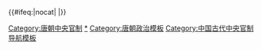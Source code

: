 {{Navbox
|name = 唐朝中央官制
|title = [[唐朝]][[唐朝官職表|中央官制]]
|state = collapsed

|group1 = 三公三師
|list1 = 【[[三師]]】[[太師]] [[太傅]] [[太保]]<br />【[[三公]]】[[太尉]] [[司徒]] [[司空]]

|group2 = [[宰相]]
|list2 = 正尚書中書門下平章事 [[同中書門下三品]] [[同平章事|同中書門下平章事]] [[中書令]] [[侍中]] [[尚書令]] [[尚書僕射]]

|group3 = 三省/六省
|list3 = 【[[三省]]】 [[中書省]] [[门下省]] [[尚書省]]<br />【[[三省|六省]]】 中書省 門下省 尚書省 [[殿中省]] [[秘書省]] [[內侍省]]

|list4style = background: #ddf; padding: 1px;
|list4 = '''[[六部]]'''   
|group5 = [[吏部]]
|list5 = [[吏部司]] [[司封司]] [[司勳司]] [[考功司]]
|group6 = [[户部 (官署)|戶部]]
|list6 = [[户部司]] [[度支司]] [[金部司]] [[仓部司]] 
|group7 = [[禮部]]
|list7 = [[礼部司]] [[祠部司]] [[膳部司]] [[主客司]] 
|group8 = [[兵部]]
|list8 = [[兵部司]] [[职方司]] [[驾部司]] [[库部司]] 
|group9 = [[刑部]]
|list9 = [[刑部司]] [[都官司]] [[比部司]] [[司门司]] 
|group10 = [[工部 (官署)|工部]]
|list10 = [[工部司]] [[屯田司]] [[虞部司]] [[水部司]]

|list11style = background: #ddf; padding: 1px;
|list11 = '''其他機構'''
|group12 = [[御史臺]]
|list12 = [[臺院]] [[殿院]] [[察院]]
|group13 = [[九寺]]
|list13 = [[太常寺]] [[光祿寺]] [[衛尉寺]] [[宗正寺]] [[太仆寺|太僕寺]] [[大理寺]] [[鴻臚寺]] [[司農寺]] [[太府寺]]
|group14 = [[五监]]
|list14 = [[國子監]] [[少府|少府監]] [[将作监]] [[军器监]] [[都水监]]

|list15style = background: #ddf; padding: 1px;
|list15 = '''朝廷中央武装力量（[[禁军 (唐朝)|禁軍]]）'''
|group16 = {{nowrap begin}}南衙[[十六卫]]{{nowrap end}}
|list16 = [[翊府|左右衛]] [[骁骑|左右驍衛]] [[武卫|左右武衛]] [[领军|左右威衛]] [[领军|左右領軍衛]] [[金吾|左右金吾衛]] [[监门|左右監門衛]] [[左右千牛衛]]
|group17 = 北衙十軍
|list17 = [[羽林|左右羽林軍]] [[龙武军|左右龍武軍]] [[神武军|左右神武軍]] [[神策军|左右神策軍]] [[神威军|左右神威軍]]

}}<includeonly>{{#ifeq:{{{1}}}|nocat|<!-- 空 -->|[[Category:唐朝中央官制]]}}</includeonly><noinclude>

[[Category:唐朝中央官制|*]]
[[Category:唐朝政治模板]]
[[Category:中国古代中央官制导航模板]]
</noinclude>